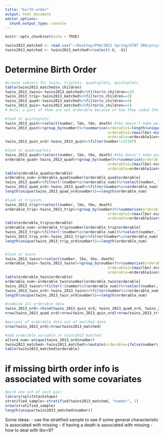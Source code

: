 ```yaml
---
title: "birth order"
output: html_document
editor_options: 
  chunk_output_type: console
---
```


```r
knitr::opts_chunk$set(echo = TRUE)
```

```r
twins2013_matched <- read.csv("~/Desktop/PhD/2021 Spring/STAT 566/project/data/twins_2013_matched.csv")
twins2013_matched <- twins2013_matched%>%select(-X, -X1)
```

# Determine Birth Order
```r
#create subsets for twins, triplets, quadruplets, quintuplets
table(twins2013_matched$n_children)
twins_2013_twins<-twins2013_matched%>%filter(n_children==2)
twins_2013_trip<-twins2013_matched%>%filter(n_children==3)
twins_2013_quad<-twins2013_matched%>%filter(n_children==4)
twins_2013_quin<-twins2013_matched%>%filter(n_children==5)
# Note: a part of them are not orderable because of how they coded the variable that 8 indicates 8 or more kids

#look at quintuplets 
twins_2013_quin%>%select(number, lbo, tbo, death) #tbo doesn't make perfect sense to me
twins_2013_quin%>%group_by(number)%>%summarise(orderable1=length(unique(lbo))==5,
                                               orderable2=(max(lbo)-min(lbo)==4),
                                               orderable=orderable1&orderable2) #the only problematic one is 22197
twins_2013_quin_ord<-twins_2013_quin%>%filter(number!=22197)

#look at quadrauplets
twins_2013_quad%>%select(number, lbo, tbo, death) #tbo doesn't make perfect sense to me
orderable_quad<-twins_2013_quad%>%group_by(number)%>%summarise(orderable1=length(unique(lbo))==4,
                                               orderable2=(max(lbo)-min(lbo)==3),
                                               orderable=orderable1&orderable2)
table(orderable_quad$orderable)
orderable_num<-orderable_quad$number[orderable_quad$orderable]
twins_2013_quad%>%filter(!(number%in%orderable_num))%>%select(number, lbo, tbo, death)
twins_2013_quad_ord<-twins_2013_quad%>%filter(number%in%orderable_num)
length(unique(twins_2013_quad_ord$number))==length(orderable_num)

#look at triplets
twins_2013_trip%>%select(number, lbo, tbo, death)
orderable_trip<-twins_2013_trip%>%group_by(number)%>%summarise(orderable1=length(unique(lbo))==3,
                                               orderable2=(max(lbo)-min(lbo)==2),
                                               orderable=orderable1&orderable2)
table(orderable_trip$orderable)
orderable_num<-orderable_trip$number[orderable_trip$orderable]
twins_2013_trip%>%filter(!(number%in%orderable_num))%>%select(number, lbo, tbo, death)
twins_2013_trip_ord<-twins_2013_trip%>%filter(number%in%orderable_num)
length(unique(twins_2013_trip_ord$number))==length(orderable_num)


#look at twins
twins_2013_twins%>%select(number, lbo, tbo, death)
orderable_twin<-twins_2013_twins%>%group_by(number)%>%summarise(orderable1=length(unique(lbo))==2,
                                               orderable2=(max(lbo)-min(lbo)==1),
                                               orderable=orderable1&orderable2)
table(orderable_twin$orderable)
orderable_num<-orderable_twin$number[orderable_twin$orderable]
twins_2013_twins%>%filter(!(number%in%orderable_num))%>%select(number, lbo, tbo, death)
twins_2013_twin_ord<-twins_2013_twins%>%filter(number%in%orderable_num)
length(unique(twins_2013_twin_ord$number))==length(orderable_num)

#combine all orderable data
twins_2013_ord<-rbind(twins_2013_quin_ord, twins_2013_quad_ord, twins_2013_trip_ord, twins_2013_twin_ord)
nrow(twins_2013_quad_ord)+nrow(twins_2013_quin_ord)+nrow(twins_2013_trip_ord)+nrow(twins_2013_twin_ord)==nrow(twins_2013_ord)

#percent of orderable data out of matched data
nrow(twins_2013_ord)/nrow(twins2013_matched)

#add orderable variable in twins2013_matched
allord_num<-unique(twins_2013_ord$number)
twins2013_matched<-twins2013_matched%>%mutate(orderable=ifelse(number%in%allord_num,1,0))
table(twins2013_matched$orderable)
```

# if missing birth order info is associated with some covariates

```r
#pick one out of each pair
library(splitstackshape)
stratified_sample<-stratified(twins2013_matched, "number", 1)
nrow(stratified_sample)
length(unique(twins2013_matched$number))

```

Some ideas:
  - use the stratified sample to see if some general characteristic is associated with missing
  - if having a death is associated with missing
  - how to deal with lbo=8? 
  



